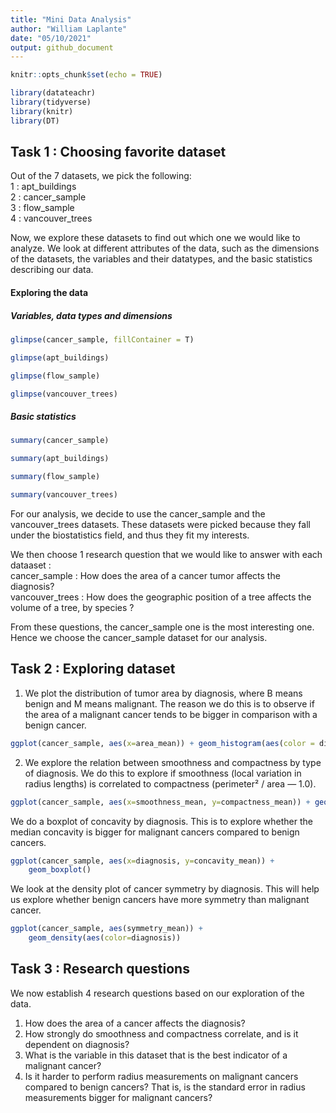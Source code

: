 ```yaml
---
title: "Mini Data Analysis"
author: "William Laplante"
date: "05/10/2021"
output: github_document
---
```


```r
knitr::opts_chunk$set(echo = TRUE)
```


```r
library(datateachr)
library(tidyverse)
library(knitr)
library(DT)
```

## Task 1 : Choosing favorite dataset

Out of the 7 datasets, we pick the following:<br>
1 : apt_buildings<br>
2 : cancer_sample<br>
3 : flow_sample<br>
4 : vancouver_trees<br>

Now, we explore these datasets to find out which one we would like to analyze. We look at different attributes of the data, such as the dimensions of the datasets, the variables and their datatypes, and the basic statistics describing our data.<br>

#### Exploring the data


##### Variables, data types and dimensions
```r
glimpse(cancer_sample, fillContainer = T)
```

```r
glimpse(apt_buildings)
```

```r
glimpse(flow_sample)
```

```r
glimpse(vancouver_trees)
```

##### Basic statistics

```r
summary(cancer_sample)
```

```r
summary(apt_buildings)
```

```r
summary(flow_sample)
```

```r
summary(vancouver_trees)
```

For our analysis, we decide to use the cancer_sample and the vancouver_trees datasets. These datasets were picked because they fall under the biostatistics field, and thus they fit my interests.<br>

We then choose 1 research question that we would like to answer with each dataaset : <br>
cancer_sample : How does the area of a cancer tumor affects the diagnosis? <br>
vancouver_trees : How does the geographic position of a tree affects the volume of a tree, by species ?<br>

From these questions, the cancer_sample one is the most interesting one. Hence we choose the cancer_sample dataset for our analysis.

## Task 2 : Exploring dataset

1) We plot the distribution of tumor area by diagnosis, where B means benign and M means malignant. The reason we do this is to observe if the area of a malignant cancer tends to be bigger in comparison with a benign cancer. 
```r
ggplot(cancer_sample, aes(x=area_mean)) + geom_histogram(aes(color = diagnosis))
```

2) We explore the relation between smoothness and compactness by type of diagnosis. We do this to explore if smoothness (local variation in radius lengths) is correlated to compactness (perimeter² / area — 1.0).
```r
ggplot(cancer_sample, aes(x=smoothness_mean, y=compactness_mean)) + geom_point(aes(color=diagnosis))
```
  
We do a boxplot of concavity by diagnosis. This is to explore whether the median concavity is bigger for malignant cancers compared to benign cancers. 
```r
ggplot(cancer_sample, aes(x=diagnosis, y=concavity_mean)) + 
    geom_boxplot()
```

We look at the density plot of cancer symmetry by diagnosis. This will help us explore whether benign cancers have more symmetry than malignant cancer.
```r
ggplot(cancer_sample, aes(symmetry_mean)) +
    geom_density(aes(color=diagnosis))
```

## Task 3 : Research questions

We now establish 4 research questions based on our exploration of the data.

1) How does the area of a cancer affects the diagnosis?
2) How strongly do smoothness and compactness correlate, and is it dependent on diagnosis?
3) What is the variable in this dataset that is the best indicator of a malignant cancer?
4) Is it harder to perform radius measurements on malignant cancers compared to benign cancers? That is, is the standard error in radius measurements bigger for malignant cancers?


